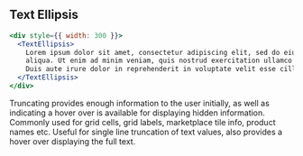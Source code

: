 
## Text Ellipsis

```jsx live=true
<div style={{ width: 300 }}>
  <TextEllipsis>
    Lorem ipsum dolor sit amet, consectetur adipiscing elit, sed do eiusmod tempor incididunt ut labore et dolore magna
    aliqua. Ut enim ad minim veniam, quis nostrud exercitation ullamco laboris nisi ut aliquip ex ea commodo consequat.
    Duis aute irure dolor in reprehenderit in voluptate velit esse cillum dolore eu fugiat nulla pariatur.
  </TextEllipsis>
</div>
```

<DesignNotes>
  Truncating provides enough information to the user initially, as well as indicating a hover over is available for
  displaying hidden information. Commonly used for grid cells, grid labels, marketplace tile info, product names etc.
  Useful for single line truncation of text values, also provides a hover over displaying the full text.
</DesignNotes>
<Props componentName="TextEllipsis" />
